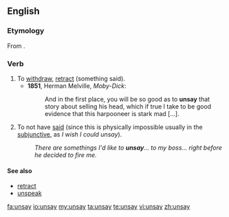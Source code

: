 ==English==

===Etymology===
From {{prefix|un|say}}.

===Verb===
{{en-verb|unsays|unsaying|unsaid|unsaid}}

# To [[withdraw]], [[retract]] (something said).
#*'''1851''', Herman Melville, ''Moby-Dick'':
#*:And in the first place, you will be so good as to '''unsay''' that story about selling his head, which if true I take to be good evidence that this harpooneer is stark mad [...].
#To not have [[said]] (since this is physically impossible usually in the [[subjunctive]], as ''I wish I could unsay'').
#:''There are somethings I'd like to '''unsay'''... to my boss... right before he decided to fire me.''

====See also====
* [[retract]]
* [[unspeak]]

[[fa:unsay]]
[[io:unsay]]
[[my:unsay]]
[[ta:unsay]]
[[te:unsay]]
[[vi:unsay]]
[[zh:unsay]]